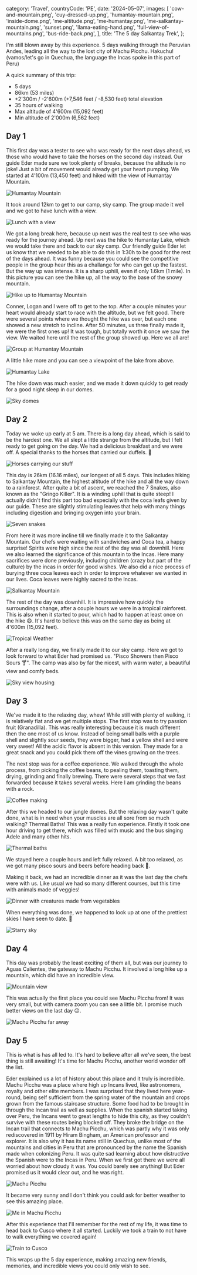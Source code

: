   category: 'Travel',
  countryCode: 'PE',
  date: '2024-05-07',
  images: [
    'cow-and-mountain.png',
    'cuy-dressed-up.png',
    'humantay-mountain.png',
    'inside-dome.png',
    'me-altitude.png',
    'me-humantay.png',
    'me-salkantay-mountain.png',
    'sunset.png',
    'llama-eating-hand.png',
    'full-view-of-mountains.png',
    'bus-ride-back.png',
  ],
  title: 'The 5 day Salkantay Trek',
};

I'm still blown away by this experience. 5 days walking through the Peruvian Andes, leading all the way to the lost city of Machu Picchu. Hakuchu! (vamos/let's go in Quechua, the language the Incas spoke in this part of Peru)

A quick summary of this trip:

- 5 days
- 86km (53 miles)
- +2'300m / -2'600m (+7,546 feet / -8,530 feet) total elevation
- 35 hours of walking
- Max altitude of 4'600m (15,092 feet)
- Min altitude of 2'000m (6,562 feet)

## Day 1

This first day was a tester to see who was ready for the next days ahead, vs those who would have to take the horses on the second day instead. Our guide Eder made sure we took plenty of breaks, because the altitude is no joke! Just a bit of movement would already get your heart pumping. We started at 4'100m (13,450 feet) and hiked with the view of Humantay Mountain.

![Humantay Mountain](/salkantay-trek/beginning-hike.png 'Humantay Mountain')

It took around 12km to get to our camp, sky camp. The group made it well and we got to have lunch with a view.

![Lunch with a view](/salkantay-trek/lunch-with-view.png 'Lunch with a view')

We got a long break here, because up next was the real test to see who was ready for the journey ahead. Up next was the hike to Humantay Lake, which we would take there and back to our sky camp. Our friendly guide Eder let us know that we needed to be able to do this in 1:30h to be good for the rest of the days ahead. It was funny because you could see the competitive people in the group hear this as a challange for who can get up the fastest. But the way up was intense. It is a sharp uphill, even if only 1.6km (1 mile). In this picture you can see the hike up, all the way to the base of the snowy mountain.

![Hike up to Humantay Mountain](/salkantay-trek/hike-up-humantay.png 'Hike up to Humantay Mountain')

Conner, Logan and I were off to get to the top. After a couple minutes your heart would already start to race with the altitude, but we felt good. There were several points where we thought the hike was over, but each one showed a new stretch to incline. After 50 minutes, us three finally made it, we were the first ones up! It was tough, but totally worth it once we saw the view. We waited here until the rest of the group showed up. Here we all are!

![Group at Humantay Mountain](/salkantay-trek/humantay-group.png 'Group at Humantay Mountain')

A little hike more and you can see a viewpoint of the lake from above.

![Humantay Lake](/salkantay-trek/humantay-lake.png 'Humantay Lake')

The hike down was much easier, and we made it down quickly to get ready for a good night sleep in our domes.

![Sky domes](/salkantay-trek/mountain-domes.png 'Sky domes')

## Day 2

Today we woke up early at 5 am. There is a long day ahead, which is said to be the hardest one. We all slept a little strange from the altitude, but I felt ready to get going on the day. We had a delicious breakfast and we were off. A special thanks to the horses that carried our duffels. 🐴

![Horses carrying our stuff](/salkantay-trek/horses-carry.png 'Horses carrying our stuff')

This day is 26km (16.16 miles), our longest of all 5 days. This includes hiking to Salkantay Mountain, the highest altitude of the hike and all the way down to a rainforest. After quite a bit of ascent, we reached the 7 Snakes, also known as the "Gringo Killer". It is a winding uphill that is quite steep! I actually didn't find this part too bad especially with the coca leafs given by our guide. These are slightly stimulating leaves that help with many things including digestion and bringing oxygen into your brain.

![Seven snakes](/salkantay-trek/seven-snakes.png 'Seven snakes')

From here it was more incline till we finally made it to the Salkantay Mountain. Our chefs were waiting with sandwiches and Coca tea, a happy surprise! Spirits were high since the rest of the day was all downhill. Here we also learned the significance of this mountain to the Incas. Here many sacrifices were done previously, including children (crazy but part of the culture) by the incas in order for good wishes. We also did a nice process of burying three coca leaves each in order to improve whatever we wanted in our lives. Coca leaves were highly sacred to the Incas.

![Salkantay Mountain](/salkantay-trek/group-salkantay-mountain.png 'Salkantay Mountain')

The rest of the day was downhill. It is impressive how quickly the surroundings change, after a couple hours we were in a tropical rainforest. This is also when it started to pour, which had to happen at least once on the hike 😄. It's hard to believe this was on the same day as being at 4'600m (15,092 feet).

![Tropical Weather](/salkantay-trek/rain-forest.png 'Tropical Weather')

After a really long day, we finally made it to our sky camp. Here we got to look forward to what Eder had promised us. "Pisco Showers then Pisco Sours 🍸". The camp was also by far the nicest, with warm water, a beautiful view and comfy beds.

![Sky view housing](/salkantay-trek/sky-view-housing.png 'Sky view housing')

## Day 3

We've made it to the relaxing day, whew! While still with plenty of walking, it is relatively flat and we get multiple stops. The first stop was to try passion fruit (Granadilla). This was really interesting because it is much different then the one most of us know. Instead of being small balls with a purple shell and slightly sour seeds, they were bigger, had a yellow shell and were very sweet! All the acidic flavor is absent in this version. They made for a great snack and you could pick them off the vines growing on the trees.

The next stop was for a coffee experience. We walked through the whole process, from picking the coffee beans, to pealing them, toasting them, drying, grinding and finally brewing. There were several steps that we fast forwarded because it takes several weeks. Here I am grinding the beans with a rock.

![Coffee making](/salkantay-trek/making-coffee.png 'Coffee making')

After this we headed to our jungle domes. But the relaxing day wasn't quite done, what is in need when your muscles are all sore from so much walking? Thermal Baths! This was a really fun experience. Firstly it took one hour driving to get there, which was filled with music and the bus singing Adele and many other hits.

![Thermal baths](/salkantay-trek/thermal-baths.png 'Thermal baths')

We stayed here a couple hours and left fully relaxed. A bit too relaxed, as we got many pisco sours and beers before heading back 🍻.

Making it back, we had an incredible dinner as it was the last day the chefs were with us. Like usual we had so many different courses, but this time with animals made of veggies!

![Dinner with creatures made from vegetables](/salkantay-trek/creative-dinner.png 'Dinner with creatures made from vegetables')

When everything was done, we happened to look up at one of the prettiest skies I have seen to date. 🌌

![Starry sky](/salkantay-trek/starry-sky.png 'Starry sky')

## Day 4

This day was probably the least exciting of them all, but was our journey to Aguas Calientes, the gateway to Machu Picchu. It involved a long hike up a mountain, which did have an incredible view.

![Mountain view](/salkantay-trek/mountain-view.png 'Mountain view')

This was actually the first place you could see Machu Picchu from! It was very small, but with camera zoom you can see a little bit. I promise much better views on the last day 😉.

![Machu Picchu far away](/salkantay-trek/machu-picchu-far.png 'Machu Picchu far away')

## Day 5

This is what is has all led to. It's hard to believe after all we've seen, the best thing is still awaiting! It's time for Machu Picchu, another world wonder off the list.

Eder explained us a lot of history about this place and it truly is incredible. Machu Picchu was a place where high up Incans lived, like astronomers, royalty and other elite members. I was surprised that they lived here year-round, being self sufficient from the spring water of the mountain and crops grown from the famous staircase structure. Some food had to be brought in through the Incan trail as well as supplies. When the spanish started taking over Peru, the Incans went to great lengths to hide this city, as they couldn't survive with these routes being blocked off. They broke the bridge on the Incan trail that connects to Machu Picchu, which was partly why it was only rediscovered in 1911 by Hiram Bingham, an American professor and explorer. It is also why it has its name still in Quechua, unlike most of the mountains and cities in Peru that are pronounced by the name the Spanish made when colonizing Peru. It was quite sad learning about how distructive the Spanish were to the Incas in Peru. When we first got there we were all worried about how cloudy it was. You could barely see anything! But Eder promised us it would clear out, and he was right.

![Machu Picchu](/salkantay-trek/machu-picchu.png 'Machu Picchu')

It became very sunny and I don't think you could ask for better weather to see this amazing place.

![Me in Machu Picchu](/salkantay-trek/me-machu-picchu.png 'Me in Machu Picchu')

After this experience that I'll remember for the rest of my life, it was time to head back to Cusco where it all started. Luckily we took a train to not have to walk everything we covered again!

![Train to Cusco](/salkantay-trek/train-to-cusco.png 'Train to Cusco')

This wraps up the 5 day experience, making amazing new friends, memories, and incredible views you could only wish to see.
